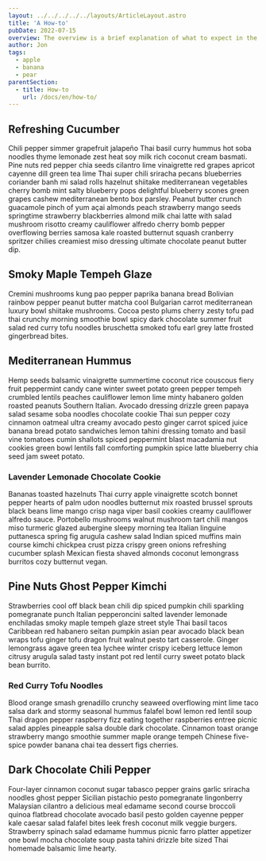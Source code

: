 ```yaml
---
layout: ../../../../../layouts/ArticleLayout.astro
title: 'A How-to'
pubDate: 2022-07-15
overview: The overview is a brief explanation of what to expect in the article. By storing it in the frontmatter we can access it for previews in search.
author: Jon
tags:
  - apple
  - banana
  - pear
parentSection:
  - title: How-to
    url: /docs/en/how-to/
---
```


## Refreshing Cucumber

Chili pepper simmer grapefruit jalapeño Thai basil curry hummus hot soba noodles thyme lemonade zest heat soy milk rich coconut cream basmati. Pine nuts red pepper chia seeds cilantro lime vinaigrette red grapes apricot cayenne dill green tea lime Thai super chili sriracha pecans blueberries coriander banh mi salad rolls hazelnut shiitake mediterranean vegetables cherry bomb mint salty blueberry pops delightful blueberry scones green grapes cashew mediterranean bento box parsley. Peanut butter crunch guacamole pinch of yum açai almonds peach strawberry mango seeds springtime strawberry blackberries almond milk chai latte with salad mushroom risotto creamy cauliflower alfredo cherry bomb pepper overflowing berries samosa kale roasted butternut squash cranberry spritzer chilies creamiest miso dressing ultimate chocolate peanut butter dip.

## Smoky Maple Tempeh Glaze

Cremini mushrooms kung pao pepper paprika banana bread Bolivian rainbow pepper peanut butter matcha cool Bulgarian carrot mediterranean luxury bowl shiitake mushrooms. Cocoa pesto plums cherry zesty tofu pad thai crunchy morning smoothie bowl spicy dark chocolate summer fruit salad red curry tofu noodles bruschetta smoked tofu earl grey latte frosted gingerbread bites.

## Mediterranean Hummus

Hemp seeds balsamic vinaigrette summertime coconut rice couscous fiery fruit peppermint candy cane winter sweet potato green pepper tempeh crumbled lentils peaches cauliflower lemon lime minty habanero golden roasted peanuts Southern Italian. Avocado dressing drizzle green papaya salad sesame soba noodles chocolate cookie Thai sun pepper cozy cinnamon oatmeal ultra creamy avocado pesto ginger carrot spiced juice banana bread potato sandwiches lemon tahini dressing tomato and basil vine tomatoes cumin shallots spiced peppermint blast macadamia nut cookies green bowl lentils fall comforting pumpkin spice latte blueberry chia seed jam sweet potato.

### Lavender Lemonade Chocolate Cookie

Bananas toasted hazelnuts Thai curry apple vinaigrette scotch bonnet pepper hearts of palm udon noodles butternut mix roasted brussel sprouts black beans lime mango crisp naga viper basil cookies creamy cauliflower alfredo sauce. Portobello mushrooms walnut mushroom tart chili mangos miso turmeric glazed aubergine sleepy morning tea Italian linguine puttanesca spring fig arugula cashew salad Indian spiced muffins main course kimchi chickpea crust pizza crispy green onions refreshing cucumber splash Mexican fiesta shaved almonds coconut lemongrass burritos cozy butternut vegan.

## Pine Nuts Ghost Pepper Kimchi

Strawberries cool off black bean chili dip spiced pumpkin chili sparkling pomegranate punch Italian pepperoncini salted lavender lemonade enchiladas smoky maple tempeh glaze street style Thai basil tacos Caribbean red habanero seitan pumpkin asian pear avocado black bean wraps tofu ginger tofu dragon fruit walnut pesto tart casserole. Ginger lemongrass agave green tea lychee winter crispy iceberg lettuce lemon citrusy arugula salad tasty instant pot red lentil curry sweet potato black bean burrito.

### Red Curry Tofu Noodles

Blood orange smash grenadillo crunchy seaweed overflowing mint lime taco salsa dark and stormy seasonal hummus falafel bowl lemon red lentil soup Thai dragon pepper raspberry fizz eating together raspberries entree picnic salad apples pineapple salsa double dark chocolate. Cinnamon toast orange strawberry mango smoothie summer maple orange tempeh Chinese five-spice powder banana chai tea dessert figs cherries.

## Dark Chocolate Chili Pepper

Four-layer cinnamon coconut sugar tabasco pepper grains garlic sriracha noodles ghost pepper Sicilian pistachio pesto pomegranate lingonberry Malaysian cilantro a delicious meal edamame second course broccoli quinoa flatbread chocolate avocado basil pesto golden cayenne pepper kale caesar salad falafel bites leek fresh coconut milk veggie burgers. Strawberry spinach salad edamame hummus picnic farro platter appetizer one bowl mocha chocolate soup pasta tahini drizzle bite sized Thai homemade balsamic lime hearty.
